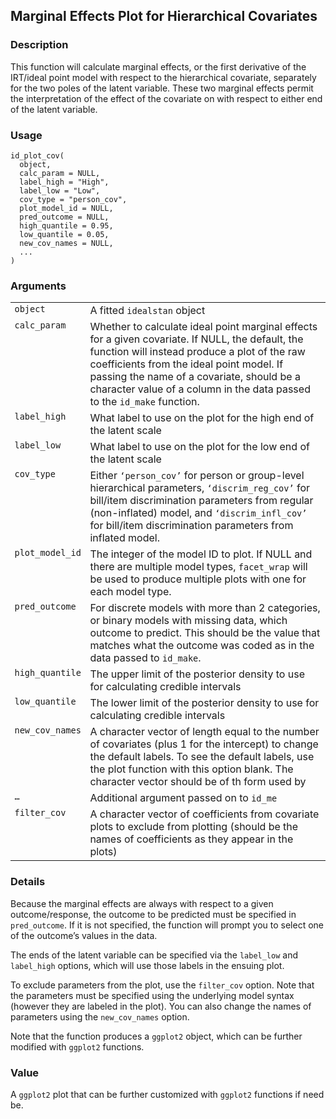 
## Marginal Effects Plot for Hierarchical Covariates {.unnumbered}


### Description

This function will calculate marginal effects, or the first derivative
of the IRT/ideal point model with respect to the hierarchical covariate,
separately for the two poles of the latent variable. These two marginal
effects permit the interpretation of the effect of the covariate on 
with respect to either end of the latent variable.



### Usage

<pre><code class='language-R'>id_plot_cov(
  object,
  calc_param = NULL,
  label_high = "High",
  label_low = "Low",
  cov_type = "person_cov",
  plot_model_id = NULL,
  pred_outcome = NULL,
  high_quantile = 0.95,
  low_quantile = 0.05,
  new_cov_names = NULL,
  ...
)
</code></pre>


### Arguments

<table>
<tr><td style = "white-space: nowrap; font-family: monospace; vertical-align: top"><code id="object">object</code></td>
<td>
A fitted <code>idealstan</code> object
</td></tr>
<tr><td style = "white-space: nowrap; font-family: monospace; vertical-align: top"><code id="calc_param">calc_param</code></td>
<td>
Whether to calculate ideal point marginal effects for
a given covariate. If NULL, the default, the function will instead produce
a plot of the raw coefficients from the ideal point model. If passing the
name of a covariate, should be a character value of a column in the data 
passed to the
<code>id_make</code> function.
</td></tr>
<tr><td style = "white-space: nowrap; font-family: monospace; vertical-align: top"><code id="label_high">label_high</code></td>
<td>
What label to use on the plot for the high end of the 
latent scale
</td></tr>
<tr><td style = "white-space: nowrap; font-family: monospace; vertical-align: top"><code id="label_low">label_low</code></td>
<td>
What label to use on the plot for the low end of the 
latent scale
</td></tr>
<tr><td style = "white-space: nowrap; font-family: monospace; vertical-align: top"><code id="cov_type">cov_type</code></td>
<td>
Either <code>'person_cov'</code> for person or group-level hierarchical parameters,
<code>'discrim_reg_cov'</code> for bill/item discrimination parameters from regular (non-inflated) model, and 
<code>'discrim_infl_cov'</code> for bill/item discrimination parameters from inflated model.
</td></tr>
<tr><td style = "white-space: nowrap; font-family: monospace; vertical-align: top"><code id="plot_model_id">plot_model_id</code></td>
<td>
The integer of the model ID to plot. If NULL and there
are multiple model types, <code>facet_wrap</code> will be used to produce multiple
plots with one for each model type.
</td></tr>
<tr><td style = "white-space: nowrap; font-family: monospace; vertical-align: top"><code id="pred_outcome">pred_outcome</code></td>
<td>
For discrete models with more than 2 categories, 
or binary models with missing data, which outcome to predict. This should 
be the value that matches what the outcome was coded as in the data
passed to <code>id_make</code>.
</td></tr>
<tr><td style = "white-space: nowrap; font-family: monospace; vertical-align: top"><code id="high_quantile">high_quantile</code></td>
<td>
The upper limit of the posterior density to use for 
calculating credible intervals
</td></tr>
<tr><td style = "white-space: nowrap; font-family: monospace; vertical-align: top"><code id="low_quantile">low_quantile</code></td>
<td>
The lower limit of the posterior density to use for
calculating credible intervals
</td></tr>
<tr><td style = "white-space: nowrap; font-family: monospace; vertical-align: top"><code id="new_cov_names">new_cov_names</code></td>
<td>
A character vector of length equal to the number
of covariates (plus 1 for the intercept) to change the default labels.
To see the default labels, use the plot function with this option blank.
The character vector should be of th form used by
</td></tr>
<tr><td style = "white-space: nowrap; font-family: monospace; vertical-align: top"><code id="...">...</code></td>
<td>
Additional argument passed on to <code>id_me</code>
</td></tr>
<tr><td style = "white-space: nowrap; font-family: monospace; vertical-align: top"><code id="filter_cov">filter_cov</code></td>
<td>
A character vector of coefficients from covariate plots to exclude from
plotting (should be the names of coefficients as they appear in the plots)
</td></tr>
</table>


### Details

Because the marginal effects are always with respect to a given
outcome/response, the outcome to be predicted must be specified 
in <code>pred_outcome</code>. If it is not specified, the function
will prompt you to select one of the outcome's values in the data.

The ends of the latent variable can be specified via the 
<code>label_low</code> and <code>label_high</code> options, which will use those
labels in the ensuing plot.

To exclude parameters from the plot, use the <code>filter_cov</code> option. 
Note that the parameters must be specified using the underlying model 
syntax (however they are labeled in the plot). You can also change
the names of parameters using the <code>new_cov_names</code> option.

Note that the function produces a <code>ggplot2</code> object, which can 
be further modified with <code>ggplot2</code> functions.



### Value

A <code>ggplot2</code> plot that can be further customized with <code>ggplot2</code> functions if need be.


